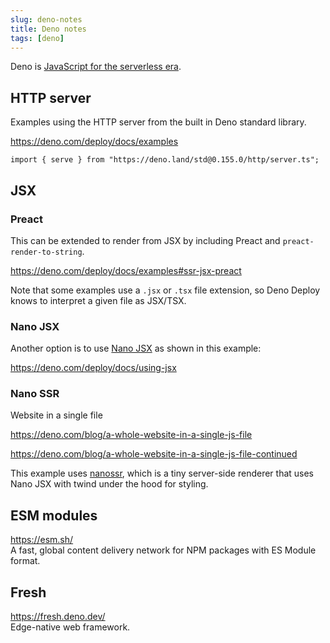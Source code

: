 ```yaml
---
slug: deno-notes
title: Deno notes
tags: [deno]
---
```


<!--truncate-->

Deno is [JavaScript for the serverless era](https://deno.com/blog/series-a).

## HTTP server

Examples using the HTTP server from the built in Deno standard library.

https://deno.com/deploy/docs/examples

```
import { serve } from "https://deno.land/std@0.155.0/http/server.ts";
```

## JSX

### Preact

This can be extended to render from JSX by including Preact and `preact-render-to-string`.

https://deno.com/deploy/docs/examples#ssr-jsx-preact

Note that some examples use a `.jsx` or `.tsx` file extension, so Deno Deploy knows to interpret a given file as JSX/TSX.

### Nano JSX

Another option is to use [Nano JSX](https://github.com/nanojsx/nano) as shown in this example:

https://deno.com/deploy/docs/using-jsx

### Nano SSR

Website in a single file

https://deno.com/blog/a-whole-website-in-a-single-js-file

https://deno.com/blog/a-whole-website-in-a-single-js-file-continued

This example uses [nanossr](https://github.com/AaronO/nanossr), which is a tiny server-side renderer that uses Nano JSX with twind under the hood for styling.

## ESM modules

https://esm.sh/<br />
A fast, global content delivery network for NPM packages with ES Module format.

## Fresh

https://fresh.deno.dev/<br />
Edge-native web framework.
